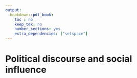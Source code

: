```yaml
---
output:
  bookdown::pdf_book:
    toc : no
    keep_tex: no
    number_sections: yes
    extra_dependencies: ["setspace"]
---
```

# Political discourse and social influence